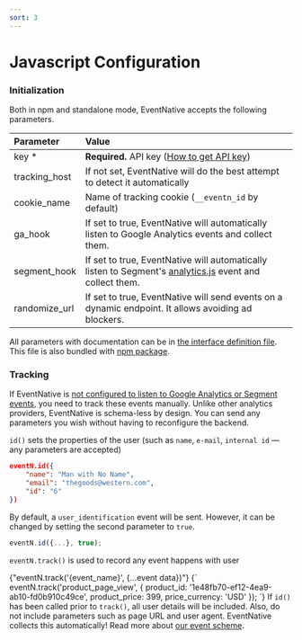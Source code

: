 ```yaml
---
sort: 3
---
```


# Javascript Configuration

### Initialization

Both in npm and standalone mode, EventNative accepts the following parameters.

| Parameter | Value |
| :--- | :--- |
| key *  | **Required.** API key ([How to get API key](/docs/configuration/authorization)) |
| tracking_host | If not set, EventNative will do the best attempt to detect it automatically |
| cookie_name | Name of tracking cookie (`__eventn_id` by default) |
| ga_hook | If set to true, EventNative will automatically listen to Google Analytics events and collect them.  |
| segment_hook | If set to true, EventNative will automatically listen to Segment's [analytics.js](https://github.com/segmentio/analytics.js/) event and collect them.  |
| randomize_url | If set to true, EventNative will send events on a dynamic endpoint. It allows avoiding ad blockers. |

<Hint>
    All parameters with documentation can be in <a href="https://github.com/jitsucom/eventnative/blob/master/web/src/types.ts" >the interface definition file</a>. This file is also bundled with <a href="/docs/sending-data/javascript-reference/npm-or-yarn">npm package</a>.
</Hint>

### Tracking

If EventNative is [not configured to listen to Google Analytics or Segment events](/docs/sending-data/javascript-reference/events-interception), you need to track these events manually. Unlike other analytics providers, EventNative is schema-less by design. You can send any parameters you wish without having to reconfigure the backend.

`id()` sets the properties of the user (such as `name`, `e-mail`, `internal id` — any parameters are accepted)

```json
eventN.id({
    "name": "Man with No Name",
    "email": "thegoods@western.com",
    "id": "6"
})
```

By default, a `user_identification` event will be sent. However, it can be changed by setting the second parameter to `true`.

```javascript
eventN.id({...}, true);
```

`eventN.track()` is used to record any event happens with user

<CodeInTabs>
    <CodeTab title="Syntax" lang="javascript">
        {"eventN.track('{event_name}', {...event data})"}
    </CodeTab>
    <CodeTab title="Example" lang="javascript">
        {`
        eventN.track('product_page_view', {
            product_id: '1e48fb70-ef12-4ea9-ab10-fd0b910c49ce',
            product_price: 399,
            price_currency: 'USD'
        });
        `}
    </CodeTab>
</CodeInTabs>

<Hint>
    If <code inline="true">id()</code> has been called prior to <code inline="true">track()</code>, all user details will be included.
    Also, do not include parameters such as page URL and user agent. EventNative collects this automatically!
    Read more about <a href="/docs/configuration/schema-and-mappings">our event scheme</a>.
</Hint>